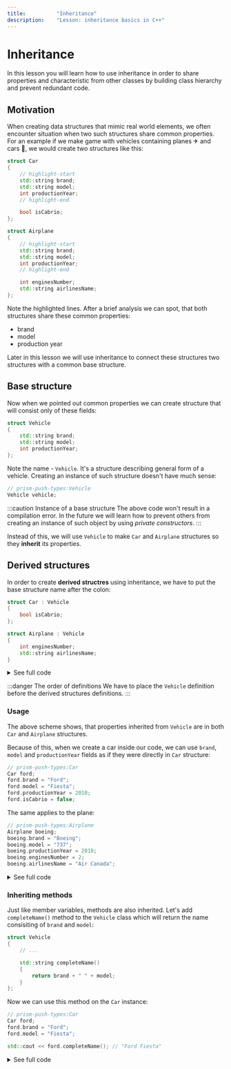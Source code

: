 ```yaml
---
title:			"Inheritance"
description:	"Lesson: inheritance basics in C++"
---
```


# Inheritance


<NotFinished/>

In this lesson you will learn how to use inheritance in order to share properties and characteristic from other classes
by building class hierarchy and prevent redundant code. 

## Motivation 

When creating data structures that mimic real world elements, we often encounter situation when two such structures share common properties.
For an example if we make game with vehicles containing planes ✈ and cars 🚗, we would create two structures like this:

```cpp
struct Car
{
    // highlight-start
    std::string brand;
    std::string model;
    int productionYear;
    // highlight-end

    bool isCabrio;
};

struct Airplane
{
    // highlight-start
    std::string brand;
    std::string model;
    int productionYear;
	// highlight-end

    int enginesNumber;
    std::string airlinesName;
};
```

Note the highlighted lines. After a brief analysis we can spot, that both structures share these common properties:

- brand
- model
- production year

Later in this lesson we will use inheritance to connect these structures two structures with a common base structure.

## Base structure

Now when we pointed out common properties we can create structure that will consist only of these fields:

```cpp
struct Vehicle
{
    std::string brand;
    std::string model;
    int productionYear;
};
```

Note the name - `Vehicle`. It's a structure describing general form of a vehicle. Creating an instance of such structure doesn't have much sense: 

```cpp
// prism-push-types:Vehicle
Vehicle vehicle;
```

:::caution Instance of a base structure
The above code won't result in a compilation error. In the future we will learn how to prevent others from creating
an instance of such object by using *private constructors*.
:::

Instead of this, we will use `Vehicle` to make `Car` and `Airplane` structures so they **inherit** its properties.

## Derived structures

In order to create **derived structres** using inheritance, we have to put the base structure name after the colon:

```cpp
struct Car : Vehicle
{
    bool isCabrio;
};

struct Airplane : Vehicle
{
    int enginesNumber;
    std::string airlinesName;
}
```

<details>
    <summary>See full code</summary>
    <div>
        <CustomCodeBlock maxlines={25} resizable>
            <FullCode_DerivedStructs />
        </CustomCodeBlock>
    </div>
</details>

:::danger The order of definitions
We have to place the `Vehicle` definition before the derived structures definitions.
:::

### Usage

<!-- English version of inheritance image needed -->

The above scheme shows, that properties inherited from `Vehicle` are in both `Car` and `Airplane` structures.

Because of this, when we create a car inside our code, we can use `brand`, `model` and `productionYear` fields as if they were directly in `Car` structure:

```cpp
// prism-push-types:Car
Car ford;
ford.brand = "Ford";
ford.model = "Fiesta";
ford.productionYear = 2010;
ford.isCabrio = false;
```

The same applies to the plane:

```cpp showLineNumbers
// prism-push-types:Airplane
Airplane boeing;
boeing.brand = "Boeing";
boeing.model = "737";
boeing.productionYear = 2010;
boeing.enginesNumber = 2;
boeing.airlinesName = "Air Canada";
```

<details>
    <summary>See full code</summary>
    <div>
        <CustomCodeBlock maxlines={25} resizable>
            <FullCode_DerivedStructsUsage />
        </CustomCodeBlock>
    </div>
</details>

### Inheriting methods

Just like member variables, methods are also inherited. Let's add `completeName()` method to the `Vehicle` class which will return the name consisiting of `brand` and `model`:

```cpp
struct Vehicle 
{
    // ... 

    std::string completeName() 
    {
        return brand + " " + model;
    }
};
```

Now we can use this method on the `Car` instance:

```cpp
// prism-push-types:Car
Car ford;
ford.brand = "Ford";
ford.model = "Fiesta";

std::cout << ford.completeName(); // "Ford Fiesta"
```

<details>
    <summary>See full code</summary>
    <div>
        <CustomCodeBlock maxlines={25} resizable>
            <FullCode_DerivedStructsMethods />
        </CustomCodeBlock>
    </div>
</details>